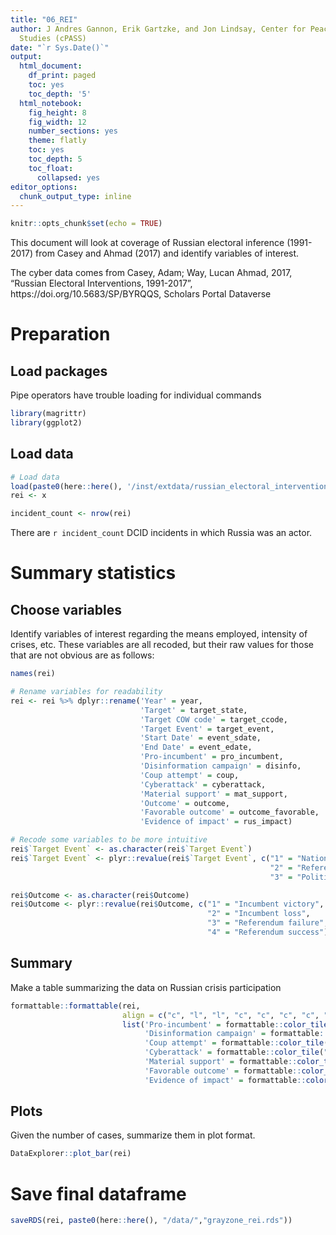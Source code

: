 ```yaml
---
title: "06_REI"
author: J Andres Gannon, Erik Gartzke, and Jon Lindsay, Center for Peace and Security
  Studies (cPASS)
date: "`r Sys.Date()`"
output:
  html_document:
    df_print: paged
    toc: yes
    toc_depth: '5'
  html_notebook:
    fig_height: 8
    fig_width: 12
    number_sections: yes
    theme: flatly
    toc: yes
    toc_depth: 5
    toc_float:
      collapsed: yes
editor_options:
  chunk_output_type: inline
---
```


```r
knitr::opts_chunk$set(echo = TRUE)
```

This document will look at coverage of Russian electoral inference (1991-2017) from Casey and Ahmad (2017) and identify variables of interest.

The cyber data comes from Casey, Adam; Way, Lucan Ahmad, 2017, "Russian Electoral Interventions, 1991-2017", https://doi.org/10.5683/SP/BYRQQS, Scholars Portal Dataverse

# Preparation
## Load packages
Pipe operators have trouble loading for individual commands
```r
library(magrittr)
library(ggplot2)
```

## Load data
```r
# Load data
load(paste0(here::here(), '/inst/extdata/russian_electoral_interventions_1991-2017.RData'))
rei <- x

incident_count <- nrow(rei)
```

There are `r incident_count` DCID incidents in which Russia was an actor.

# Summary statistics
## Choose variables
Identify variables of interest regarding the means employed, intensity of crises, etc. These variables are all recoded, but their raw values for those that are not obvious are as follows:


```r
names(rei)

# Rename variables for readability
rei <- rei %>% dplyr::rename('Year' = year,
                             'Target' = target_state,
                             'Target COW code' = target_ccode,
                             'Target Event' = target_event,
                             'Start Date' = event_sdate,
                             'End Date' = event_edate,
                             'Pro-incumbent' = pro_incumbent,
                             'Disinformation campaign' = disinfo,
                             'Coup attempt' = coup,
                             'Cyberattack' = cyberattack,
                             'Material support' = mat_support,
                             'Outcome' = outcome,
                             'Favorable outcome' = outcome_favorable,
                             'Evidence of impact' = rus_impact)

# Recode some variables to be more intuitive
rei$`Target Event` <- as.character(rei$`Target Event`)
rei$`Target Event` <- plyr::revalue(rei$`Target Event`, c("1" = "National Election",
                                                          "2" = "Referendum",
                                                          "3" = "Political Party Operations"))

rei$Outcome <- as.character(rei$Outcome)
rei$Outcome <- plyr::revalue(rei$Outcome, c("1" = "Incumbent victory",
                                            "2" = "Incumbent loss",
                                            "3" = "Referendum failure",
                                            "4" = "Referendum success"))
```

## Summary
Make a table summarizing the data on Russian crisis participation
```r
formattable::formattable(rei,
                         align = c("c", "l", "l", "c", "c", "c", "c", "c", "c", "c", "c", "c", "c", "c"),
                         list('Pro-incumbent' = formattable::color_tile("transparent", "red"),
                              'Disinformation campaign' = formattable::color_tile("transparent", "red"),
                              'Coup attempt' = formattable::color_tile("transparent", "red"),
                              'Cyberattack' = formattable::color_tile("transparent", "red"),
                              'Material support' = formattable::color_tile("transparent", "red"),
                              'Favorable outcome' = formattable::color_tile("transparent", "lightblue"),
                              'Evidence of impact' = formattable::color_tile("transparent", "lightblue")))
```

## Plots
Given the number of cases, summarize them in plot format.
```r
DataExplorer::plot_bar(rei)
```

# Save final dataframe
```r
saveRDS(rei, paste0(here::here(), "/data/","grayzone_rei.rds"))
```
